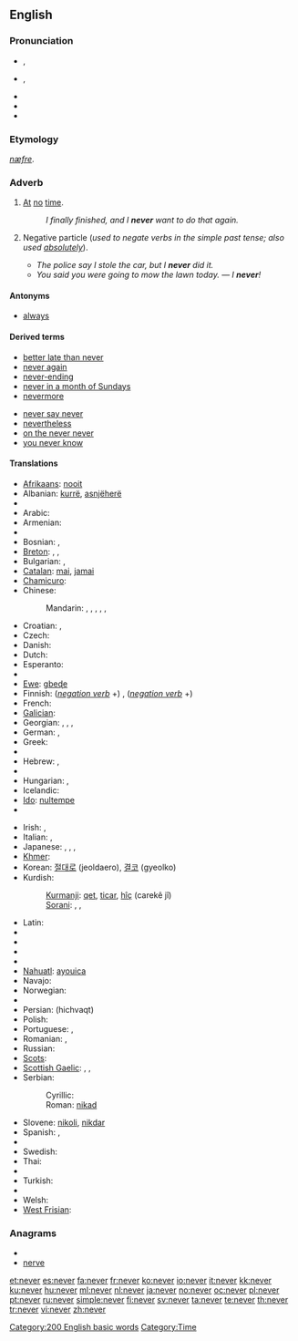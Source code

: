{{wikipedia}}
==English==

{{rank|first|down|good|99|never|shall|most|where}}

===Pronunciation===
* {{a|UK}} {{IPA|/ˈnɛv.ə(ɹ)/}}, {{SAMPA|/"nEv.@(r\)/}}
* {{a|US}} {{IPA|/ˈnɛvɚ/}}, {{SAMPA|/"nEv@`/}}
* {{audio|en-us-never.ogg|Audio (US)}}
* {{rhymes|ɛvə(r)}}
* {{hyphenation|nev|er}}

===Etymology===
{{etyl|ang}} ''[[næfre]]''.

===Adverb===
{{en-adv|-}}

# [[at|At]] [[no]] [[time]].
#: ''I finally finished, and I '''never''' want to do that again.''
# {{colloquial}} Negative particle (''used to negate verbs in the simple past tense; also used [[absolutely]]'').
#* ''The police say I stole the car, but I '''never''' did it.''
#* ''You said you were going to mow the lawn today.'' &mdash; ''I '''never'''!''<!--example of "never" used absolutely in this sense-->

====Antonyms====
* [[always]]

====Derived terms====
{{rel-top|terms derived from ''never''}}
* [[better late than never]]
* [[never again]]
* [[never-ending]]
* [[never in a month of Sundays]]
* [[nevermore]]
{{rel-mid}}
* [[never say never]]
* [[nevertheless]]
* [[on the never never]]
* [[you never know]]
{{rel-bottom}}

====Translations====
{{trans-top|at no time}}
* [[Afrikaans]]: [[nooit]]
* Albanian: [[kurrë]], [[asnjëherë]]
* {{trreq|Ancient Greek}}
* Arabic: {{t-|ar|أبدا|alt=أبدًا|tr='ábadan}}
* Armenian: {{t-|hy|երբեք|tr=erbek’}}
* {{trreq|Basque}}
* Bosnian: {{t-|bs|nikad}}, {{t-|bs|nikada}}
* [[Breton]]: {{t+|br|nepred|xs=Breton}}, {{t-|br|morse|xs=Breton}}, {{t+|br|biken|xs=Breton}} {{i|when talking in the future}} {{t-|br|biskoazh|xs=Breton}} {{i|when talking in the past}} {{t-|br|james|xs=Breton}}
* Bulgarian: {{t|bg|никога|tr=níkoga}},  {{t|bg|нивга|tr=nívga}}
* [[Catalan]]: [[mai]], [[jamai]]
* [[Chamicuro]]: {{tø|ccc|mepolajyaka}}
* Chinese:
*: Mandarin: {{t|cmn|從未|sc=Hani}}, {{t|cmn|从未|tr=cóngwèi|sc=Hani}}, {{qualifier|in negative sentences}} {{t|cmn|從來|sc=Hani}}, {{t|cmn|从来|tr=cónglái|sc=Hani}}, {{t-|cmn|不曾|tr=bùcéng|sc=Hani}}, {{t-|cmn|未曾|tr=wèicéng|sc=Hani}}
* Croatian: {{t-|hr|nikada}},  {{t-|hr|nikad}}
* Czech: {{t+|cs|nikdy}}
* Danish: {{t+|da|aldrig}}
* Dutch: {{t+|nl|nooit}}
* Esperanto: {{t-|eo|neniam|xs=Esperanto}}
* {{trreq|Estonian}}
* [[Ewe]]: [[gbeɖe]]
* Finnish: (''[[:Category:Finnish negation verb forms|negation verb]]'' +) {{t+|fi|koskaan}}, (''[[:Category:Finnish negation verb forms|negation verb]]'' +) {{t+|fi|ikinä}}
* French: {{t+|fr|jamais}}
* [[Galician]]: {{t-|gl|xamais|xs=Galician}}
* Georgian: {{t|ka|არასოდეს|tr=arasodes|sc=Geor|xs=Georgian}}, {{t|ka|არასდროს|tr=arasdros|sc=Geor|xs=Georgian}}, {{t|ka|ვერასოდეს|tr=verasodes|sc=Geor|xs=Georgian}}, {{t|ka|ვერასდროს|tr=verasdros|sc=Geor|xs=Georgian}}
* German: {{t+|de|nie}}, {{t+|de|niemals}}
* Greek: {{t+|el|ποτέ}}
* {{trreq|Hawaiian}}
* Hebrew: {{t-|he|אף פעם}}, {{t-|he|לעולם לא}}
* {{trreq|Hindi}}
* Hungarian: {{t+|hu|soha}}, {{t+|hu|sohasem}}
* Icelandic: {{t+|is|aldrei}}
* [[Ido]]: [[nultempe]]
* {{trreq|Indonesian}}
{{trans-mid}}
* Irish: {{t|ga|ariamh|xs=Irish}}, {{t-|ga|go deo|xs=Irish}} {{context|after a negative}}
* Italian: {{t-|it|giammai}}, {{t+|it|mai}}
* Japanese: {{qualifier|in negative sentences}} {{t|ja|決して|tr=[[けっして]], kesshite}}, {{t|ja|何時でも|tr=[[いつでも]], itsudemo}}, {{t|ja|曾て|tr=[[かつて]], katsute}}, {{t|ja|万々|tr=[[まんまん]], manman, [[ばんばん]], banban}}
* [[Khmer]]: {{t|km|មិនដែល|tr=meun dail|sc=Khmr|xs=Khmer}}
* Korean: [[절대로]] (jeoldaero), [[결코]] (gyeolko)
* Kurdish:
*: [[Kurmanji]]: [[qet]], [[ticar]], [[hîç]] (carekê jî)
*: [[Sorani]]: {{ku-Arab|[[هیچ]]}}, {{ku-Arab|[[قه‌د]]}}, {{ku-Arab|[[هه‌رگیز]]}}
* Latin: {{t-|la|numquam}}
* {{trreq|Latvian}}
* {{trreq|Lithuanian}}
* {{trreq|Maori}}
* {{trreq|Mongolian}}
* [[Nahuatl]]: [[ayouica]]
* Navajo: {{tø|nv|tsʼídá háadi da}}
* Norwegian: {{t+|no|aldri}}
* {{trreq|Old English}}
* Persian: {{fa-Arab|[[هیچ وقت]]}} (hichvaqt)
* Polish: {{t+|pl|nigdy}}
* Portuguese: {{t+|pt|nunca}}, {{t+|pt|jamais}}
* Romanian: {{t-|ro|niciodată}}, {{t-|ro|nicicând}}
* Russian: {{t+|ru|никогда|tr=nikogdá}}
* [[Scots]]: {{tø|sco|niver|xs=Scots}}
* [[Scottish Gaelic]]: {{t-|gd|a-chaoidh|xs=Scottish Gaelic}}, {{t-|gd|gu bràth|xs=Scottish Gaelic}}, {{t-|gd|riamh|xs=Scottish Gaelic}}
* Serbian:
*: Cyrillic: {{t-|sr|никад|sc=Cyrl}}
*: Roman: [[nikad#Serbian|nikad]]
* Slovene: [[nikoli]], [[nikdar]]
* Spanish: {{t+|es|nunca}}, {{t+|es|jamás}}
* {{trreq|Swahili}}
* Swedish: {{t+|sv|aldrig}}
* Thai: {{t-|th|ไม่เคย|tr=mâi koie}}
* {{trreq|Tibetan}}
* Turkish: {{t+|tr|asla}}
* {{trreq|Vietnamese}}
* Welsh: {{t-|cy|byth|xs=Welsh}}
* [[West Frisian]]: {{t-|fy|nea|xs=West Frisian}}
{{trans-bottom}}

===Anagrams===
* {{alphagram|eenrv}}
* [[nerve#English|nerve]]

[[Category:200 English basic words]]
[[Category:Time]]

[[et:never]]
[[es:never]]
[[fa:never]]
[[fr:never]]
[[ko:never]]
[[io:never]]
[[it:never]]
[[kk:never]]
[[ku:never]]
[[hu:never]]
[[ml:never]]
[[nl:never]]
[[ja:never]]
[[no:never]]
[[oc:never]]
[[pl:never]]
[[pt:never]]
[[ru:never]]
[[simple:never]]
[[fi:never]]
[[sv:never]]
[[ta:never]]
[[te:never]]
[[th:never]]
[[tr:never]]
[[vi:never]]
[[zh:never]]